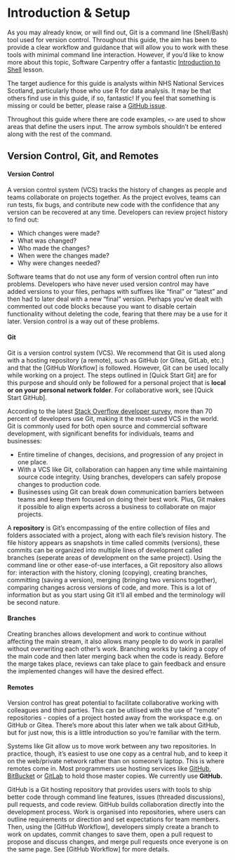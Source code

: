 \newpage

# Introduction & Setup {-}

As you may already know, or will find out, Git is a command line (Shell/Bash) tool used for version control. Throughout this guide, the aim has been to provide a clear workflow and guidance that will allow you to work with these tools with minimal command line interaction. However, if you'd like to know more about this topic, Software Carpentry offer a fantastic [Introduction to Shell](http://swcarpentry.github.io/shell-novice/) lesson. 

The target audience for this guide is analysts within NHS National Services Scotland, particularly those who use R for data analysis. It may be that others find use in this guide, if so, fantastic! If you feel that something is missing or could be better, please raise a [GitHub issue](https://github.com/Public-Health-Scotland/git-guide/issues). 

Throughout this guide where there are code examples, `<>` are used to show areas that define the users input. The arrow symbols shouldn't be entered along with the rest of the command. 


## Version Control, Git, and Remotes {-}

#### Version Control {-}

A version control system (VCS) tracks the history of changes as people and teams collaborate on projects together. As the project evolves, teams can run tests, fix bugs, and contribute new code with the confidence that any version can be recovered at any time. Developers can review project history to find out:

* Which changes were made?
* What was changed?
* Who made the changes?
* When were the changes made?
* Why were changes needed?

Software teams that do not use any form of version control often run into problems. Developers who have never used version control may have added versions to your files, perhaps with suffixes like "final" or "latest" and then had to later deal with a new "final" version. Perhaps you've dealt with commented out code blocks because you want to disable certain functionality without deleting the code, fearing that there may be a use for it later. Version control is a way out of these problems.


#### Git {-}

Git is a version control system (VCS). We recommend that Git is used along with a hosting repository (a remote), such as GitHub (or Gitea, GitLab, etc.) and that the [GitHub Workflow] is followed. However, Git can be used locally while working on a project. The steps outlined in [Quick Start Git] are for this purpose and should only be followed for a personal project that is **local or on your personal network folder**. For collaborative work, see [Quick Start GitHub].

According to the latest [Stack Overflow developer survey](https://insights.stackoverflow.com/survey/2017#technology), more than 70 percent of developers use Git, making it the most-used VCS in the world. Git is commonly used for both open source and commercial software development, with significant benefits for individuals, teams and businesses:

* Entire timeline of changes, decisions, and progression of any project in one place.
* With a VCS like Git, collaboration can happen any time while maintaining source code integrity. Using branches, developers can safely propose changes to production code.
* Businesses using Git can break down communication barriers between teams and keep them focused on doing their best work. Plus, Git makes it possible to align experts across a business to collaborate on major projects.

A **repository** is Git's encompassing of the entire collection of files and folders associated with a project, along with each file’s revision history. The file history appears as snapshots in time called commits (versions), these commits can be organized into multiple lines of development called branches (seperate areas of development on the same project). Using the command line or other ease-of-use interfaces, a Git repository also allows for: interaction with the history, cloning (copying), creating branches, committing (saving a version), merging (bringing two versions together), comparing changes across versions of code, and more. This is a lot of information but as you start using Git it'll all embed and the terminology will be second nature.


#### Branches {-}

Creating branches allows development and work to continue without affecting the main stream, it also allows many people to do work in parallel without overwriting each other's work. Branching works by taking a copy of the main code and then later merging back when the code is ready. Before the marge takes place, reviews can take place to gain feedback and ensure the implemented changes will have the desired effect.


#### Remotes {-}

Version control has great potential to facilitate collaborative working with colleagues and third parties. This can be utilised with the use of "remote" repositories - copies of a project hosted away from the workspace e.g. on GitHub or Gitea. There's more about this later when we talk about GitHub, but for just now, this is a little introduction so you're familiar with the term.

Systems like Git allow us to move work between any two repositories. In practice, though, it’s easiest to use one copy as a central hub, and to keep it on the web/private network rather than on someone’s laptop. This is where remotes come in. Most programmers use hosting services like [GitHub](https://github.com/), [BitBucket](https://bitbucket.org/) or [GitLab](https://gitlab.com/) to hold those master copies. We currently use **GitHub.** 

GitHub is a Git hosting repository that provides users with tools to ship better code through command line features, issues (threaded discussions), pull requests, and code review. GitHub builds collaboration directly into the development process. Work is organised into repositories, where users can outline requirements or direction and set expectations for team members. Then, using the [GitHub Workflow], developers simply create a branch to work on updates, commit changes to save them, open a pull request to propose and discuss changes, and merge pull requests once everyone is on the same page. See [GitHub Workflow] for more details.

